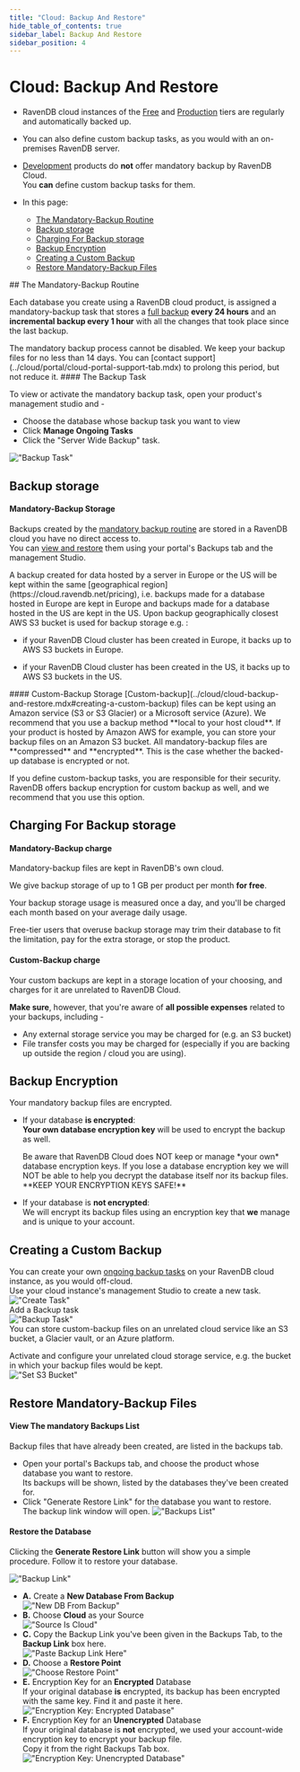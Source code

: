 ```yaml
---
title: "Cloud: Backup And Restore"
hide_table_of_contents: true
sidebar_label: Backup And Restore
sidebar_position: 4
---
```



# Cloud: Backup And Restore
<Admonition type="note" title="">

* RavenDB cloud instances of the [Free](../cloud/cloud-instances.mdx#a-free-cloud-node) and 
  [Production](../cloud/cloud-instances.mdx#a-production-cloud-cluster) tiers are regularly and automatically backed up.  

* You can also define custom backup tasks, as you would with an on-premises RavenDB server.  

* [Development](../cloud/cloud-instances.mdx#a-development-cloud-server) products do **not** offer mandatory backup by RavenDB Cloud.  
  You **can** define custom backup tasks for them.  

* In this page:  
  * [The Mandatory-Backup Routine](../cloud/cloud-backup-and-restore.mdx#the-mandatory-backup-routine)  
  * [Backup storage](../cloud/cloud-backup-and-restore.mdx#backup-storage)  
  * [Charging For Backup storage](../cloud/cloud-backup-and-restore.mdx#charging-for-backup-storage)  
  * [Backup Encryption](../cloud/cloud-backup-and-restore.mdx#backup-encryption)  
  * [Creating a Custom Backup](../cloud/cloud-backup-and-restore.mdx#creating-a-custom-backup)  
  * [Restore Mandatory-Backup Files](../cloud/cloud-backup-and-restore.mdx#restore-mandatory-backup-files)  
</Admonition>
## The Mandatory-Backup Routine

Each database you create using a RavenDB cloud product, is assigned a mandatory-backup task that 
stores a [full backup](../7.1/server/ongoing-tasks/backup-overview#backup-scope-full-or-incremental) 
**every 24 hours** and an **incremental backup every 1 hour** with all the changes that took 
place since the last backup.  

<Admonition type="info" title="">
The mandatory backup process cannot be disabled.  
</Admonition>

<Admonition type="info" title="">
We keep your backup files for no less than 14 days.  
You can [contact support](../cloud/portal/cloud-portal-support-tab.mdx) to prolong this period, but not reduce it.  
</Admonition>
#### The Backup Task

To view or activate the mandatory backup task, open your product's management studio and -  

* Choose the database whose backup task you want to view  
* Click **Manage Ongoing Tasks**  
* Click the "Server Wide Backup" task.  

!["Backup Task"](./assets/backup-and-restore-001-backup-task.png)  


## Backup storage

#### Mandatory-Backup Storage
Backups created by the [mandatory backup routine](../cloud/cloud-backup-and-restore.mdx#the-mandatory-backup-routine) are stored in a RavenDB 
cloud you have no direct access to.  
You can [view and restore](../cloud/cloud-backup-and-restore.mdx#restore-mandatory-backup-files) them using your portal's Backups tab and the 
management Studio.  

<Admonition type="note" title="">
A backup created for data hosted by a server in Europe or the US 
will be kept within the same [geographical region](https://cloud.ravendb.net/pricing), 
i.e. backups made for a database hosted in Europe are kept in Europe 
and backups made for a database hosted in the US are kept in the US.  
</Admonition>

<Admonition type="note" title="Backup location - GDPR/DPA consideration" id="backup-location-gdpr-dpa-consideration" href="#backup-location-gdpr-dpa-consideration">
Upon backup geographically closest AWS S3 bucket is used for backup storage e.g. :

- if your RavenDB Cloud cluster has been created in Europe, it backs up to AWS S3 buckets in Europe.

- if your RavenDB Cloud cluster has been created in the US, it backs up to AWS S3 buckets in the US.
</Admonition>
#### Custom-Backup Storage
[Custom-backup](../cloud/cloud-backup-and-restore.mdx#creating-a-custom-backup) files can be kept using an Amazon service 
(S3 or S3 Glacier) or a Microsoft service (Azure).  
We recommend that you use a backup method **local to your host cloud**. If your product is hosted by Amazon AWS for example, 
you can store your backup files on an Amazon S3 bucket.  
<Admonition type="info" title="">
All mandatory-backup files are **compressed** and **encrypted**. This is the case whether the backed-up database is encrypted or not.  

If you define custom-backup tasks, you are responsible for their security. RavenDB offers backup encryption for custom backup as well, 
and we recommend that you use this option.  

</Admonition>



## Charging For Backup storage

#### Mandatory-Backup charge
Mandatory-backup files are kept in RavenDB's own cloud.  

We give backup storage of up to 1 GB per product per month **for free**. 

Your backup storage usage is measured once a day, and you'll be charged each month based on your average daily usage.  

Free-tier users that overuse backup storage may trim their database to fit the limitation, pay for the extra storage, 
or stop the product.  
#### Custom-Backup charge
Your custom backups are kept in a storage location of your choosing, and charges for it are unrelated to RavenDB Cloud.  

**Make sure**, however, that you're aware of **all possible expenses** related to your backups, including -  

* Any external storage service you may be charged for (e.g. an S3 bucket)  
* File transfer costs you may be charged for (especially if you are backing up outside the region / cloud you are using).  




## Backup Encryption

Your mandatory backup files are encrypted.

* If your database **is encrypted**:  
  **Your own database encryption key** will be used to encrypt the backup as well.  
  
    <Admonition type="warning" title="">
    Be aware that RavenDB Cloud does NOT keep or manage *your own* database encryption keys.  
    If you lose a database encryption key we will NOT be able to help you decrypt the database itself nor its backup files.  
    **KEEP YOUR ENCRYPTION KEYS SAFE!**  
    </Admonition>

* If your database is **not encrypted**:  
  We will encrypt its backup files using an encryption key that **we** manage and is unique to your account.  



## Creating a Custom Backup

You can create your own [ongoing backup tasks](https://ravendb.net/docs/article-page/4.2/Csharp/studio/database/tasks/ongoing-tasks/backup-task) 
on your RavenDB cloud instance, as you would off-cloud.  
Use your cloud instance's management Studio to create a new task.  
!["Create Task"](./assets/backup-001-add-backup-task.png)  
Add a Backup task  
!["Backup Task"](./assets/backup-002-add-backup-task.png)  
You can store custom-backup files on an unrelated cloud service like an S3 bucket, a Glacier vault, or an Azure platform.  

Activate and configure your unrelated cloud storage service, e.g. the bucket in which your backup files would be kept.  
!["Set S3 Bucket"](./assets/backup-003-set-s3-bucket.png)  



## Restore Mandatory-Backup Files

#### View The mandatory Backups List  
Backup files that have already been created, are listed in the backups tab.  

* Open your portal's Backups tab, and choose the product whose database you want to restore.  
  Its backups will be shown, listed by the databases they've been created for.  
* Click "Generate Restore Link" for the database you want to restore.  
  The backup link window will open.
  !["Backups List"](./assets/backup-and-restore-002-mandatory-backups-tab-list.png "Backups List")  
#### Restore the Database  
Clicking the **Generate Restore Link** button will show you a simple procedure. Follow it to restore your database.  

!["Backup Link"](./assets/backup-and-restore-003-backup-link-window.png)  

* **A.** Create a **New Database From Backup**  
  !["New DB From Backup"](./assets/backup-and-restore-004-new-database-from-backup.png)  
* **B.** Choose **Cloud** as your Source  
  !["Source Is Cloud"](./assets/backup-and-restore-005-source-is-cloud.png)  
* **C.** Copy the Backup Link you've been given in the Backups Tab, to the **Backup Link** box here.  
  !["Paste Backup Link Here"](./assets/backup-and-restore-006-paste-backup-link.png)  
* **D.** Choose a **Restore Point**  
  !["Choose Restore Point"](./assets/backup-and-restore-007-restore-point.png)  
* **E.** Encryption Key for an **Encrypted** Database  
  If your original database **is** encrypted, its backup has been encrypted with the same key. Find it and paste it here.  
  !["Encryption Key: Encrypted Database"](./assets/backup-and-restore-008-encryption-key-1.png)  
* **F.**  Encryption Key for an **Unencrypted** Database  
  If your original database is **not** encrypted, we used your account-wide encryption key to encrypt your backup file.  
  Copy it from the right Backups Tab box.  
  !["Encryption Key: Unencrypted Database"](./assets/backup-and-restore-009-encryption-key-2.png)  



